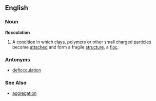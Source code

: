 ==English==
===Noun===
'''flocculation'''
#A [[condition]] in which [[clay]]s, [[polymer]]s or other small charged [[particle]]s become [[attach]]ed and form a fragile [[structure]], a [[floc]].

===Antonyms===
*[[deflocculation]]

===See Also===
*[[aggregation]]
<!-- from Transwiki -->